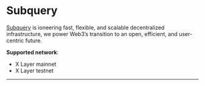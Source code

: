# Subquery
[Subquery](https://subquery.foundation/sale "Subquery") is ioneering fast, flexible, and scalable decentralized infrastructure, we power Web3’s transition to an open, efficient, and user-centric future.

**Supported network**: 
- X Layer mainnet
- X Layer testnet
---